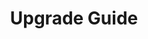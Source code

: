 ---
title: Upgrade Guide
description: A guide to upgrade to the latest version of `@remix-pwa/sw` from previous versions.
slug: /sw/upgrade-guide
section: Introduction
position: 3
---
